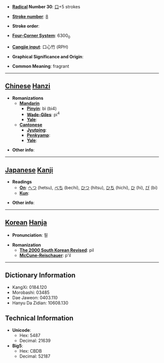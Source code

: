 * '''[[Wiktionary:Chinese radical index| Radical]] Number 30''': [[Wiktionary:Chinese radical index 口|口]]+5 strokes

* '''[[Wiktionary:Chinese total strokes index|Stroke number]]''': [[Wiktionary:Chinese total strokes index 8|8]]

* '''Stroke order''': 

* '''[[Wiktionary:Chinese four corner index|Four-Corner System]]''': 6300<sub>0</sub>

* '''[[Wiktionary:Chinese Cangjie index|Cangjie input]]''': 口心竹 (RPH)

* '''Graphical Significance and Origin''': 

* '''Common Meaning''': fragrant

----

== [[Chinese]] [[Hanzi]] ==

* '''Romanizations'''
** '''[[Mandarin]]'''
*** '''[[Pinyin]]''': bì (bi4)
*** '''[[Wade-Giles]]''': pi<sup>4</sup>
*** '''[[Yale]]''': 
** '''[[Cantonese]]'''
*** '''[[Jyutping]]''':
*** '''[[Penkyamp]]''': 
*** '''[[Yale]]''': 

* '''Other info''': 

----

== [[Japanese]] [[Kanji]] ==

* '''Readings'''
** '''[[On]]''': [[へつ]] (hetsu), [[べち]] (bechi), [[ひつ]] (hitsu), [[ひち]] (hichi), [[ひ]] (hi), [[び]] (bi)
** '''[[Kun]]''': 

* '''Other info''':  

----

== [[Korean]] [[Hanja]] ==

* '''Pronunciation''': 필

* '''Romanization'''
** '''[[The 2000 South Korean Revised Romanization|The 2000 South Korean Revised]]''': pil
** '''[[McCune-Reischauer]]''': p'il

----

== Dictionary Information ==

* KangXi: 0184.120
* Morobashi: 03485
* Dae Jaweon: 0403.110
* Hanyu Da Zidian: 10608.130

== Technical Information ==

* '''Unicode''':
** Hex: 5487
** Decimal: 21639
* '''Big5''':
** Hex: CBDB
** Decimal: 52187